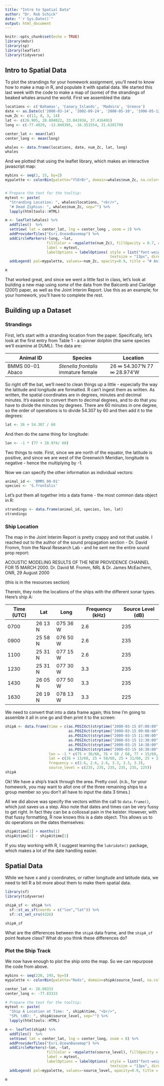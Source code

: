 ```yaml
---
title: "Intro to Spatial Data"
author: "Dr. Rob Schick"
date: "`r Sys.Date()`"
output: html_document
---
```


```r
knitr::opts_chunk$set(echo = TRUE)
library(mdsr)
library(sp)
library(leaflet)
library(tidyverse)
```

## Intro to Spatial Data

To plot the strandings for your homework assignment, you'll need to know how to make a map in R, and populate it with spatial data. We started this last week with the code to make a map of (some) of the strandings of beaked whales around the world. First we assembled the data:

```r
locations <- c('Bahamas', 'Canary_Islands', 'Madeira', 'Greece')
date <- as.Date(c('2000-03-14', '2002-09-24', '2000-05-10', '1996-05-12'), "%Y-%m-%d")
num_Zc <- c(11, 8, 3, 14)
lat <- c(26.905, 28.804022, 33.041934, 37.416491)
long <- c(-77.4829, -13.840395, -16.351554, 21.628179)

center_lat <- mean(lat)
center_long <- mean(long)

whales <- data.frame(locations, date, num_Zc, lat, long) 
whales
```

And we plotted that using the leaflet library, which makes an interactive javascript map:

```r
mybins <- seq(2, 15, by=2)
mypalette <- colorBin(palette="YlOrBr", domain=whales$num_Zc, na.color="transparent", bins=mybins)


# Prepare the text for the tooltip:
mytext <- paste(
  "Stranding Location: ", whales$locations, "<br/>", 
  "# Dead Ziphius: ", whales$num_Zc, sep="") %>%
  lapply(htmltools::HTML)

m <- leaflet(whales) %>% 
  addTiles()  %>% 
  setView( lat = center_lat, lng = center_long , zoom = 2) %>%
  addProviderTiles("Esri.OceanBasemap") %>%
  addCircleMarkers(~long, ~lat, 
                   fillColor = ~mypalette(num_Zc), fillOpacity = 0.7, color="white", radius=8, stroke=FALSE,
                   label = mytext,
                   labelOptions = labelOptions( style = list("font-weight" = "normal", padding = "3px 8px"), 
                                                textsize = "13px", direction = "auto")) %>% 
  addLegend( pal=mypalette, values=~num_Zc, opacity=0.9, title = "# Animals", position = "bottomright" )

m
```

That worked great, and since we went a little fast in class, let's look at building a new map using _some_ of the data from the Balcomb and Claridge (2001) paper, as well as the Joint Interim Report. Use this as an example; for your homework, you'll have to complete the rest.

## Building up a Dataset
### Strandings
First, let's start with a stranding location from the paper. Specifically, let's look at the first entry from Table 1 - a spinner dolphin (the same species we'll examine at DUML). The data are:

Animal ID  | Species | Location
------------- | ------------- | -------------
BMMS 00-01 Abaco  | _Stenella frontalis_ immature female | 26 $\infty$ 54.307'N 77 $\infty$ 28.974'W

So right off the bat, we'll need to clean things up a little - especially the way the latitude and longitude are formatted. R can't ingest them as written. As written, the spatial coordinates are in degrees, minutes and decimal minutes. It's easiest to convert them to decimal degrees, and to do that you have to divide the minutes by degrees. There are 60 minutes in one degree, so the order of operations is to divide 54.307 by 60 and then add it to the degrees:

```r
lat <- 26 + 54.307 / 60
```

And then do the same thing for longitude:

```r
lon <- -1 * (77 + 28.974/ 60) 
```

Two things to note. First, since we are north of the equator, the latitude is positive, and since we are west of the Greenwich Meridian, longitude is negative - hence the multiplying by -1.

Now we can specify the other information as individual vectors:

```r
animal_id <- 'BMMS_00-01'
species <- 'S.frontalis'
```

Let's put them all together into a data frame - the most common data object in R:

```r
strandings <- data.frame(animal_id, species, lon, lat)
strandings
```

### Ship Location
The map in the Joint Interim Report is pretty crappy and not that usable. I reached out to the author of the sound propagation section - Dr. David Fromm, from the Naval Research Lab - and he sent me the entire sound prop report:

ACOUSTIC MODELING RESULTS OF THE NEW PROVIDENCE CHANNEL FOR 15 MARCH 2000. Dr. David M. Fromm, NRL & Dr. James McEachern, ONR, 29 August 2000

(this is in the resources section)

Therein, they note the locations of the ships with the different sonar types. Here's ship A:

Time (UTC)  | Lat   | Long  | Frequency (kHz)  | Source Level (dB)
------------- | ------------- | ------------- | ------------- | -------------
0700  | 26 13 N | 075 36 W  | 2.6   | 235 
0900  | 25 58 N | 076 50 W  | 2.6   | 235
1100  | 25 31 N | 077 15 W  | 2.6   | 235
1230  | 25 31 N | 077 30 W  | 3.3   | 235
1430  | 26 05 N | 077 50 W  | 3.3   | 235
1630  | 26 19 N | 078 13 W  | 3.3   | 225

We need to convert that into a data frame again; this time I'm going to assemble it all in one go and then print it to the screen:

```r
shipA <- data.frame(time = c(as.POSIXct(strptime("2000-03-15 07:00:00", "%Y-%m-%d %H:%M:%S"), tz = "GMT"),
                             as.POSIXct(strptime("2000-03-15 09:00:00", "%Y-%m-%d %H:%M:%S"), tz = "GMT"),
                             as.POSIXct(strptime("2000-03-15 11:00:00", "%Y-%m-%d %H:%M:%S"), tz = "GMT"),
                             as.POSIXct(strptime("2000-03-15 12:30:00", "%Y-%m-%d %H:%M:%S"), tz = "GMT"),
                             as.POSIXct(strptime("2000-03-15 14:30:00", "%Y-%m-%d %H:%M:%S"), tz = "GMT"),
                             as.POSIXct(strptime("2000-03-15 16:30:00", "%Y-%m-%d %H:%M:%S"), tz = "GMT")),
                    lon = -1 * c(75 + 36/60, 76 + 50 / 60, 77 + 15/60, 77 + 30/60, 77 + 50/60, 78 + 13/60),
                    lat = c(26 + 13/60, 25 + 58/60, 25 + 31/60, 25 + 31/60, 26 + 05/60, 26 + 19/60),
                    frequency = c(2.6, 2.6, 2.6, 3.3, 3.3, 3.3),
                    source_level = c(235, 235, 235, 235, 235, 225))
shipA
```

Ok! We have a ship's track through the area. Pretty cool. (n.b., for your homework, you may want to allot one of the three remaining ships to a group member so you don't all have to input the data 3 times.)

All we did above was specify the vectors within the call to ```data.frame()```, which just saves us a step. Also note that dates and times can be very fussy to get right. In fact they can be a collossal pain in the keister. However, with that fussy formatting, R now knows this is a date object. This allows us to do operations on the dates themselves:

```r
shipA$time[1] + months(1)
shipA$time[4] - shipA$time[1]
```

If you stay working with R, I suggest learning the ```lubridate()``` package, which makes a lot of the date handling easier. 

## Spatial Data
While we have x and y coordinates, or rather longitude and latitude data, we need to tell R a bit more about them to make them spatial data.

```r
library(sf)
library(tidyverse)

shipA_sf <- shipA %>% 
  sf::st_as_sf(coords = c("lon","lat")) %>% 
  sf::st_set_crs(4326)

shipA_sf
```

What are the differences between the ```shipA``` data frame, and the ```shipA_sf``` point feature class? What do you think these differences do?

### Plot the Ship Track
We now have enough to plot the ship onto the map. So we can repurpose the code from above.

```r
mybins <- seq(220, 245, by=5)
mypalette <- colorBin(palette="Reds", domain=shipA$source_level, na.color="transparent", bins=mybins)

center_lat <- 26.08333
center_long <- -77.83333

# Prepare the text for the tooltip:
mytext <- paste(
  "Ship A Location at Time: ", shipA$time, "<br/>", 
  "SPL (dB): ", shipA$source_level, sep="") %>%
  lapply(htmltools::HTML)

m <- leaflet(shipA) %>% 
  addTiles()  %>% 
  setView( lat = center_lat, lng = center_long, zoom = 8) %>%
  addProviderTiles("Esri.OceanBasemap") %>%
  addCircleMarkers(~lon, ~lat, 
                   fillColor = ~mypalette(source_level), fillOpacity = 0.7, color="white", radius=8, stroke=FALSE,
                   label = mytext,
                   labelOptions = labelOptions( style = list("font-weight" = "normal", padding = "3px 8px"), 
                                                textsize = "13px", direction = "auto")) %>% 
  addLegend( pal=mypalette, values=~source_level, opacity=0.9, title = "Source Level (dB)", position = "bottomright" )

m
```
